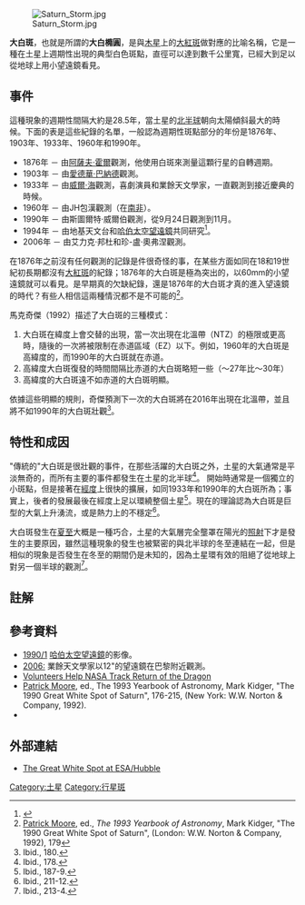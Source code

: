 [[File:Saturn_Storm.jpg|thumb]] 

'''大白斑'''，也就是所謂的'''大白橢圓'''，是與[[木星|木星]]上的[[大紅斑|大紅斑]]做對應的比喻名稱，它是一種在土星上週期性出現的典型白色斑點，直徑可以達到數千公里寬，已經大到足以從地球上用小望遠鏡看見。

== 事件 ==
這種現象的週期性間隔大約是28.5年，當土星的[[北半球|北半球]]朝向太陽傾斜最大的時候。下面的表是這些紀錄的名單，一般認為週期性斑點部分的年份是1876年、1903年、1933年、1960年和1990年。

* 1876年 － 由[[阿薩夫·霍爾|阿薩夫·霍爾]]觀測，他使用白斑來測量這顆行星的自轉週期。
* 1903年 － 由[[愛德華·巴納德|愛德華·巴納德]]觀測。
* 1933年 － 由[[威爾·海|威爾·海]]觀測，喜劇演員和業餘天文學家，一直觀測到接近慶典的時候。
* 1960年 － 由JH包漢觀測（在[[南非|南非]]）。
* 1990年 － 由斯圖爾特·威爾伯觀測，從9月24日觀測到11月。
* 1994年 － 由地基天文台和[[哈伯太空望遠鏡|哈伯太空望遠鏡]]共同研究<ref>{{Cite web |url=http://hubblesite.org/newscenter/archive/releases/1994/53/text/ |title=HubbleSite - NewsCenter - Hubble Observes A New Saturn Storm (12/21/1994) - Release Text<!-- Bot generated title --> |accessdate=2008-12-30 |archive-date=2009-02-12 |archive-url=https://web.archive.org/web/20090212065402/http://hubblesite.org/newscenter/archive/releases/1994/53/text/ |dead-url=yes }}</ref>。
* 2006年 － 由艾力克·邦杜和珍-盧·奧弗涅{{lang|fr|Jean-Luc Dauvergne}}觀測。

在1876年之前沒有任何觀測的記錄是件很奇怪的事，在某些方面如同在18和19世紀初長期都沒有[[大紅斑|大紅斑]]的紀錄；1876年的大白斑是極為突出的，以60mm的小望遠鏡就可以看見。是早期真的欠缺紀錄，還是1876年的大白斑才真的進入望遠鏡的時代？有些人相信這兩種情況都不是不可能的<ref>[[Patrick_Moore|Patrick Moore]], ed., ''The 1993 Yearbook of Astronomy'', Mark Kidger, "The 1990 Great White Spot of Saturn", (London: W.W. Norton & Company, 1992), 179</ref>。

馬克奇傑（1992）描述了大白斑的三種模式：
#大白斑在緯度上會交替的出現，當一次出現在北溫帶（NTZ）的極限或更高時，隨後的一次將被限制在赤道區域（EZ）以下。例如，1960年的大白斑是高緯度的，而1990年的大白斑就在赤道。
#高緯度大白斑復發的時間間隔比赤道的大白斑略短一些（～27年比～30年）
#高緯度的大白斑遠不如赤道的大白斑明顯。

依據這些明顯的規則，奇傑預測下一次的大白斑將在2016年出現在北溫帶，並且將不如1990年的大白斑壯觀<ref>Ibid., 180.</ref>。

== 特性和成因 ==
"傳統的"大白斑是很壯觀的事件，在那些活躍的大白斑之外，土星的大氣通常是平淡無奇的，而所有主要的事件都發生在土星的北半球<ref>Ibid., 178.</ref>。  開始時通常是一個獨立的小斑點，但是接著在[[經度|經度]]上很快的擴展，如同1933年和1990年的大白斑所為；事實上，後者的發展最後在經度上足以環繞整個土星<ref>Ibid., 187-9.</ref>。現在的理論認為大白斑是巨型的大氣上升湧流，或是熱力上的不穩定<ref>Ibid., 211-12.</ref>。

大白斑發生在[[夏至|夏至]]大概是一種巧合，土星的大氣層完全壟罩在陽光的[[日照|照射]]下才是發生的主要原因，雖然這種現象的發生也被緊密的與北半球的冬至連結在一起，但是相似的現象是否發生在冬至的期間仍是未知的，因為土星環有效的阻絕了從地球上對另一個半球的觀測<ref>Ibid., 213-4.</ref>。

==註解 ==
<references/>
== 參考資料 ==
*  [http://hubblesite.org/newscenter/newsdesk/archive/releases/1991/04/ 1990/1]{{Wayback|url=http://hubblesite.org/newscenter/newsdesk/archive/releases/1991/04/ |date=20060705174754 }}   [[哈伯太空望遠鏡|哈伯太空望遠鏡]]的影像。
* [http://antwrp.gsfc.nasa.gov/apod/ap060127.html 2006:]{{Wayback|url=http://antwrp.gsfc.nasa.gov/apod/ap060127.html |date=20100619225545 }} 業餘天文學家以12"的望遠鏡在巴黎附近觀測。
* [http://www.nasa.gov/vision/universe/solarsystem/Saturn_storm.html Volunteers Help NASA Track Return of the Dragon]{{Wayback|url=http://www.nasa.gov/vision/universe/solarsystem/Saturn_storm.html |date=20160304065739 }}
* [[Patrick_Moore|Patrick Moore]], ed., The 1993 Yearbook of Astronomy, Mark Kidger, "The 1990 Great White Spot of Saturn", 176-215, (New York: W.W. Norton & Company, 1992).
* {{cite book |last=Moché |first=Dinah |title=Astronomy: a self-teaching guide |format=paper |accessdate=2006-11-26 |edition=4th edition |date=1996 |publisher=John Wiley & Sons |language=en |isbn=0-471-53001-8 |chapter=Chapter 9: Planets |page=245}}

== 外部連結 ==
*[https://web.archive.org/web/20070930024231/http://www.spacetelescope.org/bin/images.pl?searchtype=freesearch&string=Great+White+Spot The Great White Spot at ESA/Hubble]

{{土星}}

[[Category:土星|Category:土星]]
[[Category:行星斑|Category:行星斑]]